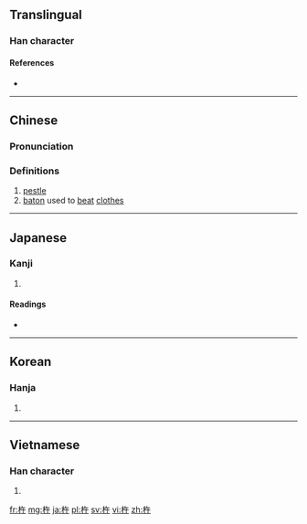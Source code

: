 ==Translingual==

===Han character===
{{Han char|rn=75|rad=木|as=04|sn=8|four=48940|canj=DOJ|ids=⿰木午}}

====References====
* {{Han ref|kx=0513.170|dkj=14503|dj=0901.040|hdz=21170.080|uh=6775|ud=26485|bh=AA53|bd=43603}}

----

==Chinese==
{{zh-forms}}

===Pronunciation===
{{zh-pron
|m=chǔ
|c=cyu5
|mc=y
|oc=y
|ma=
|cat=n
}}

===Definitions===
# [[pestle]]
# [[baton]] used to [[beat]] [[clothes]]

----

==Japanese==

===Kanji===
{{ja-kanji|grade=|rs=木04}}

# {{defn|lang=ja|sort=木04}}

====Readings====
* {{ja-readings|kanon=[[しょ]] (sho)|goon=[[しょ]] (sho)|kun=[[きね]] (kine)}}

----

==Korean==

===Hanja===
{{ko-hanja|hangeul=저|eumhun=|rv=jeo|mr=chŏ|y=ce}}

# {{defn|lang=ko|sort=木04}}

----

==Vietnamese==

===Han character===
{{vi-readings|rs=木04|hanviet=ngỏ}}

# {{defn|lang=vi|sort=木04}}

[[fr:杵]]
[[mg:杵]]
[[ja:杵]]
[[pl:杵]]
[[sv:杵]]
[[vi:杵]]
[[zh:杵]]